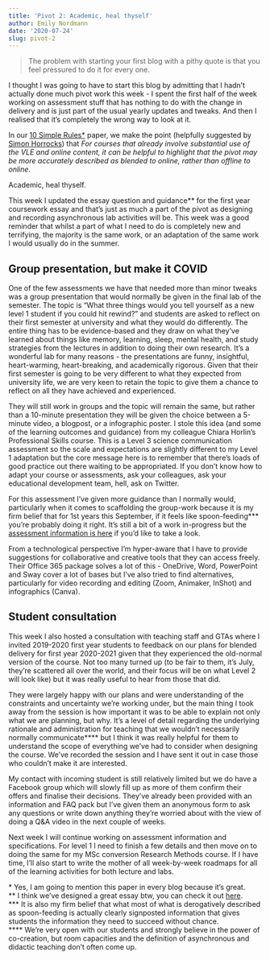 ```yaml
---
title: 'Pivot 2: Academic, heal thyself'
author: Emily Nordmann
date: '2020-07-24'
slug: pivot-2
---
```


> The problem with starting your first blog with a pithy quote is that you feel pressured to do it for every one.

I thought I was going to have to start this blog by admitting that I hadn't actually done much pivot work this week - I spent the first half of the week working on assessment stuff that has nothing to do with the change in delivery and is just part of the usual yearly updates and tweaks. And then I realised that it's completely the wrong way to look at it.

In our [10 Simple Rules*](https://psyarxiv.com/qdh25) paper, we make the point (helpfully suggested by [Simon Horrocks](https://twitter.com/horrocks_simon)) that *For courses that already involve substantial use of the VLE and online content, it can be helpful to highlight that the pivot may be more accurately described as blended to online, rather than offline to online*. 

Academic, heal thyself.

This week I updated the essay question and guidance** for the first year coursework essay and that's just as much a part of the pivot as designing and recording asynchronous lab activities will be. This week was a good reminder that whilst a part of what I need to do is completely new and terrifying, the majority is the same work, or an adaptation of the same work I would usually do in the summer. 

## Group presentation, but make it COVID

One of the few assessments we have that needed more than minor tweaks was a group presentation that would normally be given in the final lab of the semester. The topic is "What three things would you tell yourself as a new level 1 student if you could hit rewind?" and students are asked to reflect on their first semester at university and what they would do differently. The entire thing has to be evidence-based and they draw on what they've learned about things like memory, learning, sleep, mental health, and study strategies from the lectures in addition to doing their own research. It's a wonderful lab for many reasons - the presentations are funny, insightful, heart-warming, heart-breaking, and academically rigorous. Given that their first semester is going to be very different to what they expected from university life, we are very keen to retain the topic to give them a chance to reflect on all they have achieved and experienced.

They will still work in groups and the topic will remain the same, but rather than a 10-minute presentation they will be given the choice between a 5-minute video, a blogpost, or a infographic poster. I stole this idea (and some of the learning outcomes and guidance) from my colleague Chiara Horlin's Professional Skills course. This is a Level 3 science communication assessment so the scale and expectations are slightly different to my Level 1 adaptation but the core message here is to remember that there's loads of good practice out there waiting to be appropriated. If you don't know how to adapt your course or assessments, ask your colleagues, ask your educational development team, hell, ask on Twitter.

For this assessment I've given more guidance than I normally would, particularly when it comes to scaffolding the group-work because it is my firm belief that for 1st years this September, if it feels like spoon-feeding*** you're probably doing it right. It's still a bit of a work in-progress but the [assessment information is here](https://sway.office.com/FGayGVQz6wAPxg3u?ref=Link) if you'd like to take a look.

From a technological perspective I'm hyper-aware that I have to provide suggestions for collaborative and creative tools that they can access freely. Their Office 365 package solves a lot of this - OneDrive, Word, PowerPoint and Sway cover a lot of bases but I've also tried to find alternatives, particularly for video recording and editing (Zoom, Animaker, InShot) and infographics (Canva).

## Student consultation

This week I also hosted a consultation with teaching staff and GTAs where I invited 2019-2020 first year students to feedback on our plans for blended delivery for first year 2020-2021 given that they experienced the old-normal version of the course. Not too many turned up (to be fair to them, it's July, they're scattered all over the world, and their focus will be on what Level 2 will look like) but it was really useful to hear from those that did. 

They were largely happy with our plans and were understanding of the constraints and uncertainty we're working under, but the main thing I took away from the session is how important it was to be able to explain not only what we are planning, but why. It's a level of detail regarding the underlying rationale and administration for teaching that we wouldn't necessarily normally communicate**** but I think it was really helpful for them to understand the scope of everything we've had to consider when designing the course. We've recorded the session and I have sent it out in case those who couldn't make it are interested.

My contact with incoming student is still relatively limited but we do have a Facebook group which will slowly fill up as more of them confirm their offers and finalise their decisions. They've already been provided with an information and FAQ pack but I've given them an anonymous form to ask any questions or write down anything they're worried about with the view of doing a Q&A video in the next couple of weeks.

Next week I will continue working on assessment information and specifications. For level 1 I need to finish a few details and then move on to doing the same for my MSc conversion Research Methods course. If I have time, I'll also start to write the mother of all week-by-week roadmaps for all of the learning activities for both lecture and labs.


\* Yes, I am going to mention this paper in every blog because it's great.  
** I think we've designed a great essay btw, you can check it out [here](https://www.emilynordmann.com/project/missing_history/).  
*** It is also my firm belief that what most of what is derogatively described as spoon-feeding is actually clearly signposted information that gives students the information they need to succeed without chance.  
**** We're very open with our students and strongly believe in the power of co-creation, but room capacities and the definition of asynchronous and didactic teaching don't often come up.  


